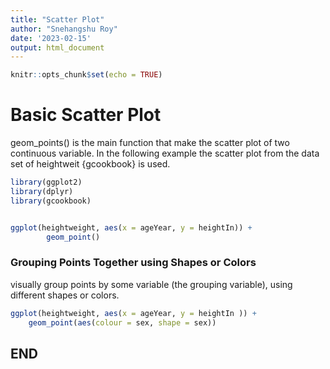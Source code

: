 ```yaml
---
title: "Scatter Plot"
author: "Snehangshu Roy"
date: '2023-02-15'
output: html_document
---
```


```r
knitr::opts_chunk$set(echo = TRUE)
```

# Basic Scatter Plot

geom_points() is the main function that make the scatter plot of two continuous variable. In the following example the scatter plot from the data set of heightweit {gcookbook} is used.

```r
    
library(ggplot2)
library(dplyr)
library(gcookbook)


ggplot(heightweight, aes(x = ageYear, y = heightIn)) +
        geom_point()
```

### Grouping Points Together using Shapes or Colors

visually group points by some variable (the grouping variable), using different shapes or colors. 

```r
ggplot(heightweight, aes(x = ageYear, y = heightIn )) +
    geom_point(aes(colour = sex, shape = sex))
```


##                           END


